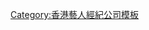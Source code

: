 {{Navbox
|bodyclass=hlist

|name = Sunny Idea
|title = [[意晴|Sunny Idea]]
|image = 
|above = 
|list1 = 
*[[吳嘉禧]]
*[[吳林峰]]
*[[關美薇]]
}}<noinclude>
[[Category:香港藝人經紀公司模板]]</noinclude>
